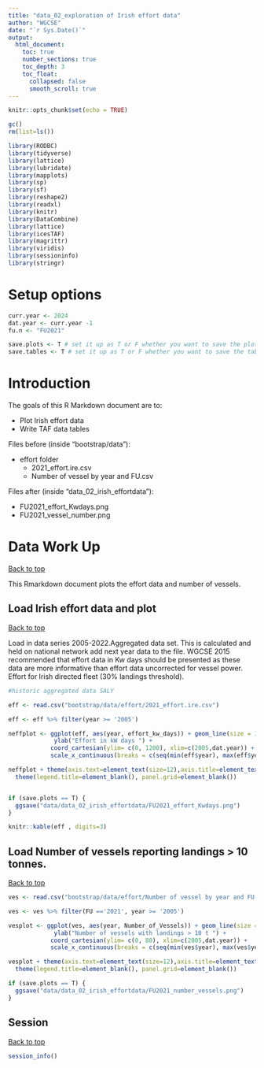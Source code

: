 ```yaml
---
title: "data_02_exploration of Irish effort data"
author: "WGCSE"
date: "`r Sys.Date()`"
output:
  html_document:
    toc: true
    number_sections: true
    toc_depth: 3
    toc_float:
      collapsed: false
      smooth_scroll: true
---
```



```r
knitr::opts_chunk$set(echo = TRUE)
```

```r
gc()
rm(list=ls())

library(RODBC)
library(tidyverse)
library(lattice)
library(lubridate)
library(mapplots)
library(sp)
library(sf)
library(reshape2)
library(readxl)
library(knitr)
library(DataCombine)
library(lattice)
library(icesTAF)
library(magrittr)
library(viridis)
library(sessioninfo)
library(stringr)

```


# Setup options

```r
curr.year <- 2024
dat.year <- curr.year -1
fu.n <- "FU2021"

save.plots <- T # set it up as T or F whether you want to save the plots when running all the chunks or kniting the document
save.tables <- T # set it up as T or F whether you want to save the tables "propmature"" and the "L50" into .txt files when running all the chunks or knitting the document
```

# Introduction

The goals of this R Markdown document are to:

* Plot Irish effort data
* Write TAF data tables

Files before (inside "bootstrap/data"):


* effort folder
  * 2021_effort.ire.csv
  * Number of vessel by year and FU.csv
 

Files after (inside "data_02_irish_effortdata"):

* FU2021_effort_Kwdays.png
* FU2021_vessel_number.png


# Data Work Up
<a href="#top">Back to top</a>

This Rmarkdown document plots the effort data and number of vessels.


## Load Irish effort data and plot
<a href="#top">Back to top</a>

Load in  data series 2005-2022.Aggregated data set.
This is calculated and held on national network add next year data to the file.
WGCSE 2015 recommended that effort data in Kw days should be presented as these data are more informative than effort data uncorrected for vessel power.
Effort for Irish directed fleet (30% landings threshold).

```r
#historic aggregated data SALY

eff <- read.csv("bootstrap/data/effort/2021_effort.ire.csv")

eff <- eff %>% filter(year >= '2005')

neffplot <- ggplot(eff, aes(year, effort_kw_days)) + geom_line(size = 1) + geom_point() + theme_bw() +
             ylab("Effort in kW days ") + 
            coord_cartesian(ylim= c(0, 1200), xlim=c(2005,dat.year)) +
            scale_x_continuous(breaks = c(seq(min(eff$year), max(eff$year), by = 5), max(eff$year)))

neffplot + theme(axis.text=element_text(size=12),axis.title=element_text(size=12)) + 
  theme(legend.title=element_blank(), panel.grid=element_blank())


if (save.plots == T) {
  ggsave("data/data_02_irish_effortdata/FU2021_effort_Kwdays.png")
}

knitr::kable(eff , digits=3)
```



## Load Number of vessels reporting landings > 10 tonnes.
<a href="#top">Back to top</a>

```r

ves <- read.csv("bootstrap/data/effort/Number of vessel by year and FU.taf.csv")

ves <- ves %>% filter(FU =='2021', year >= '2005')

vesplot <- ggplot(ves, aes(year, Number_of_Vessels)) + geom_line(size = 1) + geom_point() + theme_bw() +
             ylab("Number of vessels with landings > 10 t ") + 
            coord_cartesian(ylim= c(0, 80), xlim=c(2005,dat.year)) +
            scale_x_continuous(breaks = c(seq(min(ves$year), max(ves$year), by = 5), max(ves$year)))

vesplot + theme(axis.text=element_text(size=12),axis.title=element_text(size=12)) + 
  theme(legend.title=element_blank(), panel.grid=element_blank())

if (save.plots == T) {
  ggsave("data/data_02_irish_effortdata/FU2021_number_vessels.png")
}

```


## Session
<a href="#top">Back to top</a>
```r
session_info()

```



